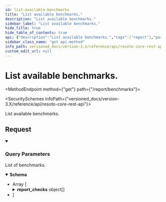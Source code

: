 ```yaml
---
id: list-available-benchmarks
title: "List available benchmarks."
description: "List available benchmarks."
sidebar_label: "List available benchmarks."
hide_title: true
hide_table_of_contents: true
api: {"description":"List available benchmarks.","tags":["report"],"parameters":[{"name":"benchmark","in":"query","description":"Comma separated list of benchmarks. All if not defined.","schema":{"type":"string"},"example":"aws_cis_1_5,aws_cis_1_6","explode":false},{"name":"with_checks","in":"query","description":"Include check definition into the benchmark","schema":{"type":"boolean","default":false}},{"name":"short","in":"query","description":"Reduce the information to top level properties.","schema":{"type":"boolean","default":false}}],"responses":{"200":{"description":"List of benchmarks.","content":{"application/json":{"schema":{"type":"array","items":{"type":"object","allOf":[{"type":"object","properties":{"title":{"type":"string","description":"The title of this check collection"},"description":{"type":"string","description":"The description of this check collection"},"documentation":{"type":"string","description":"The documentation of this check collection"},"checks":{"type":"array","items":{"type":"string"},"description":"Ids of checks in this collection"},"children":{"type":"array","items":"circular(CheckCollection)","description":"Ids of child collections"}},"title":"CheckCollection"}],"properties":{"id":{"type":"string","description":"The id of this benchmark"},"framework":{"type":"string","description":"The framework of this benchmark"},"version":{"type":"string","description":"The version of this benchmark"},"clouds":{"type":"array","items":{"type":"string"},"description":"The clouds relevant for this benchmark"},"report_checks":{"type":"array","items":{"oneOf":[{"type":"string"},{"type":"object","properties":{"id":{"type":"string","description":"The id of this check"},"provider":{"type":"string","description":"The provider of this check"},"service":{"type":"string","description":"The service of this check"},"title":{"type":"string","description":"The title of this check"},"categories":{"type":"array","items":{"type":"string"},"description":"The categories of this check"},"severity":{"type":"string","description":"The severity of this check","enum":["critical","high","medium","low","info"]},"detect":{"additionalProperties":{"type":"string"},"description":"The detect expression of this check"},"remediation":{"type":"object","properties":{"text":{"type":"string","description":"The text of the remediation"},"url":{"type":"string","description":"The url of the remediation"},"action":{"additionalProperties":{"type":"string"},"description":"Action to remediate the inspected issue"}},"title":"Remediation"},"url":{"type":"string","description":"The url of this check"},"related":{"type":"array","items":{"type":"string"},"description":"The related checks of this check"}},"title":"InspectCheck"}]},"description":"Related checks of this benchmarks"}},"title":"Benchmark"}}}}}},"method":"get","path":"/report/benchmarks","servers":[{"url":"https://{host}:{port}","variables":{"host":{"default":"localhost"},"port":{"default":"8900"}}}],"info":{"title":"Resoto Core REST API","version":"V1"},"postman":{"name":"List available benchmarks.","description":{"content":"List available benchmarks.","type":"text/plain"},"url":{"path":["report","benchmarks"],"host":["{{baseUrl}}"],"query":[{"disabled":false,"description":{"content":"Comma separated list of benchmarks. All if not defined.","type":"text/plain"},"key":"benchmark","value":""},{"disabled":false,"description":{"content":"Include check definition into the benchmark","type":"text/plain"},"key":"with_checks","value":""},{"disabled":false,"description":{"content":"Reduce the information to top level properties.","type":"text/plain"},"key":"short","value":""}],"variable":[]},"header":[{"key":"Accept","value":"application/json"}],"method":"GET"}}
sidebar_class_name: "get api-method"
info_path: versioned_docs/version-3.X/reference/api/resoto-core-rest-api
custom_edit_url: null
---
```



<h1 className={"openapi__heading"}>List available benchmarks.</h1>

<MethodEndpoint method={"get"} path={"/report/benchmarks"}></MethodEndpoint>

<SecuritySchemes infoPath={"versioned_docs/version-3.X/reference/api/resoto-core-rest-api"}></SecuritySchemes>

List available benchmarks.

## Request

<details style={{"marginBottom":"1rem"}} className={"openapi-markdown__details"} data-collapsed={false} open={true}><summary style={{}}><h3 className={"openapi-markdown__details-summary-header-params"}>Query Parameters</h3></summary><div><ul><ParamsItem className={"paramsItem"} param={{"name":"benchmark","in":"query","description":"Comma separated list of benchmarks. All if not defined.","schema":{"type":"string"},"example":"aws_cis_1_5,aws_cis_1_6","explode":false}}></ParamsItem><ParamsItem className={"paramsItem"} param={{"name":"with_checks","in":"query","description":"Include check definition into the benchmark","schema":{"type":"boolean","default":false}}}></ParamsItem><ParamsItem className={"paramsItem"} param={{"name":"short","in":"query","description":"Reduce the information to top level properties.","schema":{"type":"boolean","default":false}}}></ParamsItem></ul></div></details><div><div><ApiTabs><TabItem label={"200"} value={"200"}><div>

List of benchmarks.

</div><div><MimeTabs className={"openapi-tabs__mime"} schemaType={"response"}><TabItem label={"application/json"} value={"application/json"}><SchemaTabs className={"openapi-tabs__schema"}><TabItem label={"Schema"} value={"Schema"}><details style={{}} className={"openapi-markdown__details response"} data-collapsed={false} open={true}><summary style={{}} className={"openapi-markdown__details-summary-response"}><strong>Schema</strong></summary><div style={{"textAlign":"left","marginLeft":"1rem"}}></div><ul style={{"marginLeft":"1rem"}}><li><div style={{"fontSize":"var(--ifm-code-font-size)","opacity":"0.6","marginLeft":"-.5rem","paddingBottom":".5rem"}}>Array [</div></li><SchemaItem collapsible={false} name={"id"} required={false} schemaName={"string"} qualifierMessage={undefined} schema={{"type":"string","description":"The id of this benchmark"}}></SchemaItem><SchemaItem collapsible={false} name={"framework"} required={false} schemaName={"string"} qualifierMessage={undefined} schema={{"type":"string","description":"The framework of this benchmark"}}></SchemaItem><SchemaItem collapsible={false} name={"version"} required={false} schemaName={"string"} qualifierMessage={undefined} schema={{"type":"string","description":"The version of this benchmark"}}></SchemaItem><SchemaItem collapsible={false} name={"clouds"} required={false} schemaName={"string[]"} qualifierMessage={undefined} schema={{"type":"array","items":{"type":"string"},"description":"The clouds relevant for this benchmark"}}></SchemaItem><SchemaItem collapsible={true} className={"schemaItem"}><details style={{}} className={"openapi-markdown__details"}><summary style={{}}><span className={"openapi-schema__container"}><strong className={"openapi-schema__property"}>report_checks</strong><span className={"openapi-schema__name"}> object[]</span></span></summary><div style={{"marginLeft":"1rem"}}><div style={{"marginTop":".5rem","marginBottom":".5rem"}}>

Related checks of this benchmarks

</div><li><div style={{"fontSize":"var(--ifm-code-font-size)","opacity":"0.6","marginLeft":"-.5rem","paddingBottom":".5rem"}}>Array [</div></li><div><span className={"badge badge--info"}>oneOf</span><SchemaTabs><TabItem label={"MOD1"} value={"0-item-properties"}><SchemaItem collapsible={false} name={"string"} required={false} schemaName={undefined} qualifierMessage={undefined} schema={{"type":"string"}}></SchemaItem></TabItem><TabItem label={"InspectCheck"} value={"1-item-properties"}><SchemaItem collapsible={false} name={"id"} required={false} schemaName={"string"} qualifierMessage={undefined} schema={{"type":"string","description":"The id of this check"}}></SchemaItem><SchemaItem collapsible={false} name={"provider"} required={false} schemaName={"string"} qualifierMessage={undefined} schema={{"type":"string","description":"The provider of this check"}}></SchemaItem><SchemaItem collapsible={false} name={"service"} required={false} schemaName={"string"} qualifierMessage={undefined} schema={{"type":"string","description":"The service of this check"}}></SchemaItem><SchemaItem collapsible={false} name={"title"} required={false} schemaName={"string"} qualifierMessage={undefined} schema={{"type":"string","description":"The title of this check"}}></SchemaItem><SchemaItem collapsible={false} name={"categories"} required={false} schemaName={"string[]"} qualifierMessage={undefined} schema={{"type":"array","items":{"type":"string"},"description":"The categories of this check"}}></SchemaItem><SchemaItem collapsible={false} name={"severity"} required={false} schemaName={"string"} qualifierMessage={"**Possible values:** [`critical`, `high`, `medium`, `low`, `info`]"} schema={{"type":"string","description":"The severity of this check","enum":["critical","high","medium","low","info"]}}></SchemaItem><SchemaItem collapsible={true} className={"schemaItem"}><details style={{}} className={"openapi-markdown__details"}><summary style={{}}><span className={"openapi-schema__container"}><strong className={"openapi-schema__property"}>detect</strong><span className={"openapi-schema__name"}> </span></span></summary><div style={{"marginLeft":"1rem"}}><div style={{"marginTop":".5rem","marginBottom":".5rem"}}>

The detect expression of this check

</div><SchemaItem name={"property name*"} required={false} schemaName={"string"} qualifierMessage={undefined} schema={{"type":"string"}} collapsible={false} discriminator={false}></SchemaItem></div></details></SchemaItem><SchemaItem collapsible={true} className={"schemaItem"}><details style={{}} className={"openapi-markdown__details"}><summary style={{}}><span className={"openapi-schema__container"}><strong className={"openapi-schema__property"}>remediation</strong><span className={"openapi-schema__name"}> object</span></span></summary><div style={{"marginLeft":"1rem"}}><SchemaItem collapsible={false} name={"text"} required={false} schemaName={"string"} qualifierMessage={undefined} schema={{"type":"string","description":"The text of the remediation"}}></SchemaItem><SchemaItem collapsible={false} name={"url"} required={false} schemaName={"string"} qualifierMessage={undefined} schema={{"type":"string","description":"The url of the remediation"}}></SchemaItem><SchemaItem collapsible={true} className={"schemaItem"}><details style={{}} className={"openapi-markdown__details"}><summary style={{}}><span className={"openapi-schema__container"}><strong className={"openapi-schema__property"}>action</strong><span className={"openapi-schema__name"}> </span></span></summary><div style={{"marginLeft":"1rem"}}><div style={{"marginTop":".5rem","marginBottom":".5rem"}}>

Action to remediate the inspected issue

</div><SchemaItem name={"property name*"} required={false} schemaName={"string"} qualifierMessage={undefined} schema={{"type":"string"}} collapsible={false} discriminator={false}></SchemaItem></div></details></SchemaItem></div></details></SchemaItem><SchemaItem collapsible={false} name={"url"} required={false} schemaName={"string"} qualifierMessage={undefined} schema={{"type":"string","description":"The url of this check"}}></SchemaItem><SchemaItem collapsible={false} name={"related"} required={false} schemaName={"string[]"} qualifierMessage={undefined} schema={{"type":"array","items":{"type":"string"},"description":"The related checks of this check"}}></SchemaItem></TabItem></SchemaTabs></div><li><div style={{"fontSize":"var(--ifm-code-font-size)","opacity":"0.6","marginLeft":"-.5rem"}}>]</div></li></div></details></SchemaItem><li><div style={{"fontSize":"var(--ifm-code-font-size)","opacity":"0.6","marginLeft":"-.5rem"}}>]</div></li></ul></details></TabItem><TabItem label={"Example (from schema)"} value={"Example (from schema)"}><ResponseSamples responseExample={"[\n  {\n    \"id\": \"string\",\n    \"framework\": \"string\",\n    \"version\": \"string\",\n    \"clouds\": [\n      \"string\"\n    ],\n    \"report_checks\": [\n      \"string\",\n      {}\n    ],\n    \"title\": \"string\",\n    \"description\": \"string\",\n    \"documentation\": \"string\",\n    \"checks\": [\n      \"string\"\n    ],\n    \"children\": [\n      null\n    ]\n  }\n]"} language={"json"}></ResponseSamples></TabItem></SchemaTabs></TabItem></MimeTabs></div></TabItem></ApiTabs></div></div>
